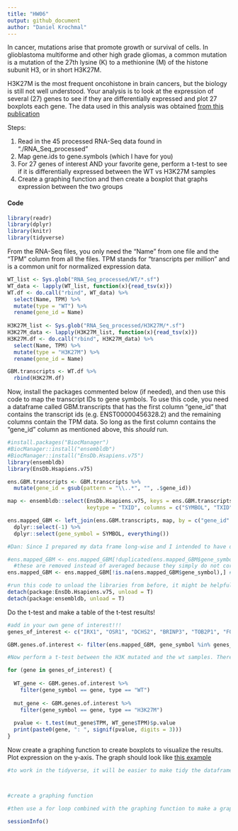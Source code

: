 ---
title: "HW06"
output: github_document
author: "Daniel Krochmal"
---

In cancer, mutations arise that promote growth or survival of cells. In glioblastoma multiforme and other high grade gliomas, a common mutation is a mutation of the 27th lysine (K) to a methionine (M) of the histone subunit H3, or in short H3K27M. 

H3K27M is the most frequent oncohistone in brain cancers, but the biology is still not well understood. Your analysis is to look at the expression of several (27) genes to see if they are differentially expressed and plot 27 boxplots each gene. The data used in this analysis was obtained [from this publication](https://pubmed.ncbi.nlm.nih.gov/31085178/) 

Steps: 

  1. Read in the 45 processed RNA-Seq data found in "./RNA_Seq_processed"
  2. Map gene.ids to gene.symbols (which I have for you)
  3. For 27 genes of interest AND your favorite gene, perform a t-test to see if it is differentially expressed between the WT vs H3K27M samples
  4. Create a graphing function and then create a boxplot that graphs expression between the two groups
  
#### Code

``` {r load packages, echo = FALSE, message = FALSE}
library(readr)
library(dplyr)
library(knitr)
library(tidyverse)
```


From the RNA-Seq files, you only need the "Name" from one file and the "TPM" column from all the files. TPM stands for "transcripts per million" and is a common unit for normalized expression data.

```{r load in data}

WT_list <- Sys.glob("RNA_Seq_processed/WT/*.sf")
WT_data <- lapply(WT_list, function(x){read_tsv(x)})
WT.df <- do.call("rbind", WT_data) %>%
  select(Name, TPM) %>%
  mutate(type = "WT") %>%
  rename(gene_id = Name)
  
H3K27M_list <- Sys.glob("RNA_Seq_processed/H3K27M/*.sf")
H3K27M_data <- lapply(H3K27M_list, function(x){read_tsv(x)})
H3K27M.df <- do.call("rbind", H3K27M_data) %>%
  select(Name, TPM) %>%
  mutate(type = "H3K27M") %>%
  rename(gene_id = Name)

GBM.transcripts <- WT.df %>%
  rbind(H3K27M.df)

```

Now, install the packages commented below (if needed), and then use this code to map the transcript IDs to gene symbols. To use this code, you need a dataframe called GBM.transcripts that has the first column "gene_id" that contains the transcript ids (e.g. ENST00000456328.2) and the remaining columns contain the TPM data. So long as the first column contains the "gene_id" column as mentioned above, this *should* run. 

```{r map gene.ids to gene.symbols using ensembldb}

#install.packages("BiocManager")
#BiocManager::install("ensembldb")
#BiocManager::install("EnsDb.Hsapiens.v75")
library(ensembldb)
library(EnsDb.Hsapiens.v75)

ens.GBM.transcripts <- GBM.transcripts %>% 
  mutate(gene_id = gsub(pattern = "\\..*", "", .$gene_id))

map <- ensembldb::select(EnsDb.Hsapiens.v75, keys = ens.GBM.transcripts$gene_id,
                         keytype = "TXID", columns = c("SYMBOL", "TXID"))

ens.mapped_GBM <- left_join(ens.GBM.transcripts, map, by = c("gene_id" = "TXID")) %>% 
  dplyr::select(-1) %>% 
  dplyr::select(gene_symbol = SYMBOL, everything())

#Dan: Since I prepared my data frame long-wise and I intended to have duplicated gene symbols (each duplicate has their own TPM values assigned), I'm commenting out the line below

#ens.mapped_GBM <- ens.mapped_GBM[!duplicated(ens.mapped_GBM$gene_symbol),] #remove duplicated gene symbols
  #these are removed instead of averaged because they simply do not correlate particularly well. 
ens.mapped_GBM <- ens.mapped_GBM[!is.na(ens.mapped_GBM$gene_symbol),] #remove NA values

```
```{r detach packages}

#run this code to unload the libraries from before, it might be helpful because the select() function from dplyr might be hidden otherwise
detach(package:EnsDb.Hsapiens.v75, unload = T)
detach(package:ensembldb, unload = T)

```

Do the t-test and make a table of the t-test results!

```{r t.test for difference between a bunch of genes}

#add in your own gene of interest!!! 
genes_of_interest <- c("IRX1", "OSR1", "DCHS2", "BRINP3", "TOB2P1", "FOXD1", "ZFPM2", "GLB1", "ALG5", "TRIM4", "ADARB2", "PCDHGA11", "IDH1", "EGFR", "MGMT", "TERT", "PTEN", "TP53", "RB1", "PTEN", "ATRX", "PDGFRA", "PIK3CA", "MICA", "CDKN2A", "EZH2", "BRD2", "RN7SL2") #added RN7SL2

GBM.genes.of.interest <- filter(ens.mapped_GBM, gene_symbol %in% genes_of_interest)

#Now perform a t-test between the H3K mutated and the wt samples. There are many ways to do this actually, you can use a for loop or you could do the tidy alternative with broom(), but the for loop is probably the easiest

for (gene in genes_of_interest) {
  
  WT_gene <- GBM.genes.of.interest %>%
    filter(gene_symbol == gene, type == "WT")
  
  mut_gene <- GBM.genes.of.interest %>%
    filter(gene_symbol == gene, type == "H3K27M")
  
  pvalue <- t.test(mut_gene$TPM, WT_gene$TPM)$p.value
  print(paste0(gene, ": ", signif(pvalue, digits = 3)))
}
```



Now create a graphing function to create boxplots to visualize the results. Plot expression on the y-axis. The graph should look like [this example](IRX1_example.png)

```{r create a graphing function}
#to work in the tidyverse, it will be easier to make tidy the dataframe first



#create a graphing function

#then use a for loop combined with the graphing function to make a graph for all your genes of interest 
```


```{r reproducibility}
sessionInfo()
```

